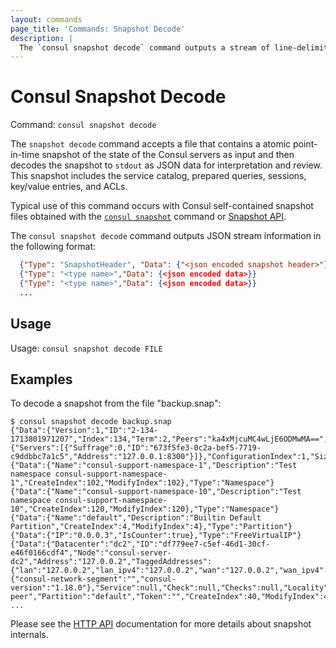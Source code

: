 ```yaml
---
layout: commands
page_title: 'Commands: Snapshot Decode'
description: |
  The `consul snapshot decode` command outputs a stream of line-delimited JSON objects that contain an atomic point-in-time snapshot of the state of the Consul servers. The output includes registered services in the catalog, prepared queries, sessions, key/value entries, and ACLs.
---
```


# Consul Snapshot Decode

Command: `consul snapshot decode`

The `snapshot decode` command accepts a file that contains a atomic point-in-time
snapshot of the state of the Consul servers as input and then decodes the snapshot 
to `stdout` as JSON data for interpretation and review. This snapshot includes the 
service catalog, prepared queries, sessions, key/value entries, and ACLs. 

Typical use of this command occurs with Consul self-contained snapshot files obtained
with the [`consul snapshot`](/consul/commands/snapshot) command or [Snapshot
API](/consul/api-docs/snapshot#generate-snapshot).

The `consul snapshot decode` command outputs JSON stream information in the following format:

```json hideClipboard
  {"Type": "SnapshotHeader", "Data": {"<json encoded snapshot header>"}}
  {"Type": "<type name>","Data": {<json encoded data>}}
  {"Type": "<type name>","Data": {<json encoded data>}}
  ...
```

## Usage

Usage: `consul snapshot decode FILE`

## Examples

To decode a snapshot from the file "backup.snap":

```shell-session
$ consul snapshot decode backup.snap
{"Data":{"Version":1,"ID":"2-134-1713801971207","Index":134,"Term":2,"Peers":"ka4xMjcuMC4wLjE6ODMwMA==","Configuration":{"Servers":[{"Suffrage":0,"ID":"673f5fe3-0c2a-bef5-7719-c9ddbbc7a1c5","Address":"127.0.0.1:8300"}]},"ConfigurationIndex":1,"Size":20448157},"Type":"SnapshotHeader"}
{"Data":{"Name":"consul-support-namespace-1","Description":"Test namespace consul-support-namespace-1","CreateIndex":102,"ModifyIndex":102},"Type":"Namespace"}
{"Data":{"Name":"consul-support-namespace-10","Description":"Test namespace consul-support-namespace-10","CreateIndex":120,"ModifyIndex":120},"Type":"Namespace"}
{"Data":{"Name":"default","Description":"Builtin Default Partition","CreateIndex":4,"ModifyIndex":4},"Type":"Partition"}
{"Data":{"IP":"0.0.0.3","IsCounter":true},"Type":"FreeVirtualIP"}
{"Data":{"Datacenter":"dc2","ID":"df779ee7-c5ef-46d1-30cf-e46f0166cdf4","Node":"consul-server-dc2","Address":"127.0.0.2","TaggedAddresses":{"lan":"127.0.0.2","lan_ipv4":"127.0.0.2","wan":"127.0.0.2","wan_ipv4":"127.0.0.2"},"NodeMeta":{"consul-network-segment":"","consul-version":"1.18.0"},"Service":null,"Check":null,"Checks":null,"Locality":null,"SkipNodeUpdate":false,"PeerName":"dc2-peer","Partition":"default","Token":"","CreateIndex":40,"ModifyIndex":40},"Type":"Register"}
...
```


Please see the [HTTP API](/consul/api-docs/snapshot) documentation for
more details about snapshot internals.
